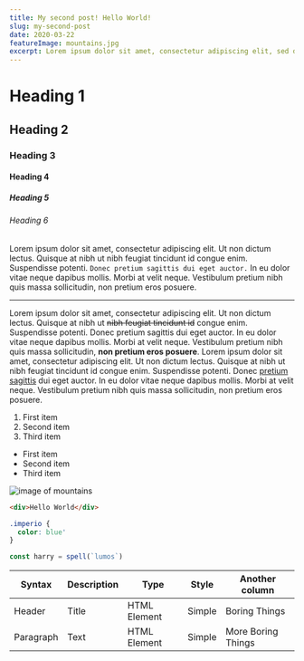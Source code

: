 ```yaml
---
title: My second post! Hello World!
slug: my-second-post
date: 2020-03-22
featureImage: mountains.jpg
excerpt: Lorem ipsum dolor sit amet, consectetur adipiscing elit, sed do eiusmod tempor incididunt ut labore et dolore magna aliqua.
---
```


# Heading 1

## Heading 2

### Heading 3

#### Heading 4

##### Heading 5

###### Heading 6

Lorem ipsum dolor sit amet, consectetur adipiscing elit. Ut non dictum lectus. Quisque at nibh ut nibh feugiat tincidunt id congue enim. Suspendisse potenti. `Donec pretium sagittis dui eget auctor.` In eu dolor vitae neque dapibus mollis. Morbi at velit neque. Vestibulum pretium nibh quis massa sollicitudin, non pretium eros posuere.

---

Lorem ipsum dolor sit amet, consectetur adipiscing elit. Ut non dictum lectus. Quisque at nibh ut ~~nibh feugiat tincidunt id~~ congue enim. Suspendisse potenti. Donec pretium sagittis dui eget auctor. In eu dolor vitae neque dapibus mollis. Morbi at velit neque. Vestibulum pretium nibh quis massa sollicitudin, **non pretium eros posuere**.
Lorem ipsum dolor sit amet, consectetur adipiscing elit. Ut non dictum lectus. Quisque at nibh ut nibh feugiat tincidunt id congue enim. Suspendisse potenti. Donec [pretium sagittis](https://www.example.com) dui eget auctor. In eu dolor vitae neque dapibus mollis. Morbi at velit neque. Vestibulum pretium nibh quis massa sollicitudin, non pretium eros posuere.

1. First item
2. Second item
3. Third item

- First item
- Second item
- Third item

![image of mountains](mountains.jpg)

```html
<div>Hello World</div>
```

```css
.imperio {
  color: blue'
}
```

```js
const harry = spell(`lumos`)
```

| Syntax    | Description | Type         | Style  | Another column     |
| --------- | ----------- | ------------ | ------ | ------------------ |
| Header    | Title       | HTML Element | Simple | Boring Things      |
| Paragraph | Text        | HTML Element | Simple | More Boring Things |
